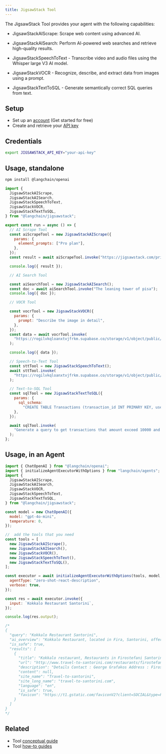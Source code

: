 ```yaml
---
title: JigsawStack Tool
---
```


The JigsawStack Tool provides your agent with the following capabilities:

- JigsawStackAIScrape: Scrape web content using advanced AI.

- JigsawStackAISearch: Perform AI-powered web searches and retrieve high-quality results.

- JigsawStackSpeechToText - Transcribe video and audio files using the Whisper large V3 AI model.

- JigsawStackVOCR - Recognize, describe, and extract data from images using a prompt.

- JigsawStackTextToSQL - Generate semantically correct SQL queries from text.

## Setup

- Set up an [account](https://jigsawstack.com/dashboard) (Get started for free)
- Create and retrieve your [API key](https://jigsawstack.com/dashboard)

## Credentials

```bash
export JIGSAWSTACK_API_KEY="your-api-key"
```

## Usage, standalone


<IntegrationInstallTooltip/>

```bash npm
npm install @langchain/openai
```
```js
import {
  JigsawStackAIScrape,
  JigsawStackAISearch,
  JigsawStackSpeechToText,
  JigsawStackVOCR,
  JigsawStackTextToSQL,
} from "@langchain/jigsawstack";

export const run = async () => {
  // AI Scrape Tool
  const aiScrapeTool = new JigsawStackAIScrape({
    params: {
      element_prompts: ["Pro plan"],
    },
  });
  const result = await aiScrapeTool.invoke("https://jigsawstack.com/pricing");

  console.log({ result });

  // AI Search Tool

  const aiSearchTool = new JigsawStackAISearch();
  const doc = await aiSearchTool.invoke("The leaning tower of pisa");
  console.log({ doc });

  // VOCR Tool

  const vocrTool = new JigsawStackVOCR({
    params: {
      prompt: "Describe the image in detail",
    },
  });
  const data = await vocrTool.invoke(
    "https://rogilvkqloanxtvjfrkm.supabase.co/storage/v1/object/public/demo/Collabo%201080x842.jpg?t=2024-03-22T09%3A22%3A48.442Z"
  );

  console.log({ data });

  // Speech-to-Text Tool
  const sttTool = new JigsawStackSpeechToText();
  await sttTool.invoke(
    "https://rogilvkqloanxtvjfrkm.supabase.co/storage/v1/object/public/demo/Video%201737458382653833217.mp4?t=2024-03-22T09%3A50%3A49.894"
  );

  // Text-to-SQL Tool
  const sqlTool = new JigsawStackTextToSQL({
    params: {
      sql_schema:
        "CREATE TABLE Transactions (transaction_id INT PRIMARY KEY, user_id INT NOT NULL,total_amount DECIMAL(10, 2 NOT NULL, transaction_date TIMESTAMP DEFAULT CURRENT_TIMESTAMP,status VARCHAR(20) DEFAULT 'pending',FOREIGN KEY(user_id) REFERENCES Users(user_id))",
    },
  });

  await sqlTool.invoke(
    "Generate a query to get transactions that amount exceed 10000 and sort by when created"
  );
};
```

## Usage, in an Agent

```js
import { ChatOpenAI } from "@langchain/openai";
import { initializeAgentExecutorWithOptions } from "langchain/agents";
import {
  JigsawStackAIScrape,
  JigsawStackAISearch,
  JigsawStackVOCR,
  JigsawStackSpeechToText,
  JigsawStackTextToSQL,
} from "@langchain/jigsawstack";

const model = new ChatOpenAI({
  model: "gpt-4o-mini",
  temperature: 0,
});

//  add the tools that you need
const tools = [
  new JigsawStackAIScrape(),
  new JigsawStackAISearch(),
  new JigsawStackVOCR(),
  new JigsawStackSpeechToText(),
  new JigsawStackTextToSQL(),
];

const executor = await initializeAgentExecutorWithOptions(tools, model, {
  agentType: "zero-shot-react-description",
  verbose: true,
});

const res = await executor.invoke({
  input: `Kokkalo Restaurant Santorini`,
});

console.log(res.output);

/*
{
  "query": "Kokkalo Restaurant Santorini",
  "ai_overview": "Kokkalo Restaurant, located in Fira, Santorini, offers a unique dining experience that blends traditional Greek cuisine with modern culinary trends. Here are some key details about the restaurant:\n\n- **Location**: Situated on the main road of Firostefani, Kokkalo is surrounded by the picturesque Cycladic architecture and provides stunning views of the Aegean Sea.\n- **Cuisine**: The restaurant specializes in authentic Greek dishes, crafted from high-quality, locally sourced ingredients. The menu is designed to engage all senses and features a variety of Mediterranean flavors.\n- **Ambiance**: Kokkalo boasts a chic and modern décor, creating a welcoming atmosphere for guests. The staff is known for their professionalism and attentiveness, enhancing the overall dining experience.\n- **Culinary Experience**: The name \"Kokkalo,\" meaning \"bone\" in Greek, symbolizes the strong foundation of the restaurant's culinary philosophy. Guests can expect a bold and unforgettable culinary journey.\n- **Cooking Classes**: Kokkalo also offers cooking lessons, allowing visitors to learn how to prepare traditional Greek dishes, providing a unique souvenir of their time in Santorini.\n- **Contact Information**: \n  - Address: 25 Martiou str, Fira, Santorini 84 700, Cyclades, Greece\n  - Phone: +30 22860 25407\n  - Email: reservation@kokkalosantorini.com\n\nFor more information, you can visit their [official website](https://www.santorini-view.com/restaurants/kokkalo-restaurant/) or their [Facebook page](https://www.facebook.com/kokkalorestaurant/).",
  "is_safe": true,
  "results": [
    {
      "title": "Kokkalo restaurant, Restaurants in Firostefani Santorini Greece",
      "url": "http://www.travel-to-santorini.com/restaurants/firostefani/thebonerestaurant/",
      "description": "Details Contact : George Grafakos Address : Firostefani, Opposite of Fira Primary School Zipcode : 84700 City : Santorni Phone : +30 22860 25407 Send an email",
      "content": null,
      "site_name": "Travel-to-santorini",
      "site_long_name": "travel-to-santorini.com",
      "language": "en",
      "is_safe": true,
      "favicon": "https://t1.gstatic.com/faviconV2?client=SOCIAL&type=FAVICON&fallback_opts=TYPE,SIZE,URL&url=http://travel-to-santorini.com&size=96"
    }
  ]
}
*/
```

## Related

- Tool [conceptual guide](/oss/python/concepts/tools)
- Tool [how-to guides](/oss/python/how-to/#tools)
